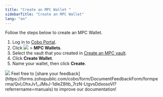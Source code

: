 ```yaml
---
title: "Create an MPC Wallet "
sidebarTitle: "Create an MPC Wallet"
lang: "en"
---
```


Follow the steps below to create an MPC Wallet.

1. Log in to [Cobo Portal](https://portal.cobo.com/login).
2. Click <img src="/en/images/mpc-wallet/wallets-icon.svg" className="icon"></img> > **MPC Wallets**.
3. Select the vault that you created in [Create an MPC vault](/en/portal/mpc-wallets/ocw/create-mpc-vault).
4. Click **Create Wallet**.
5. Name your wallet, then click **Create**.
<img src="/en/images/mpc-wallet/create-mpc-wallet.png" className="screenshot_full_screen"/>
<Tip>Feel free to [share your feedback](https://forms.zohopublic.com/cobo/form/DocumentFeedbackForm/formperma/QvLOhxJv1_JMsJ-1dleZ8Itb_7rzN-LtgvsDdxosoVI?referrername=manuals) to improve our documentation!</Tip>